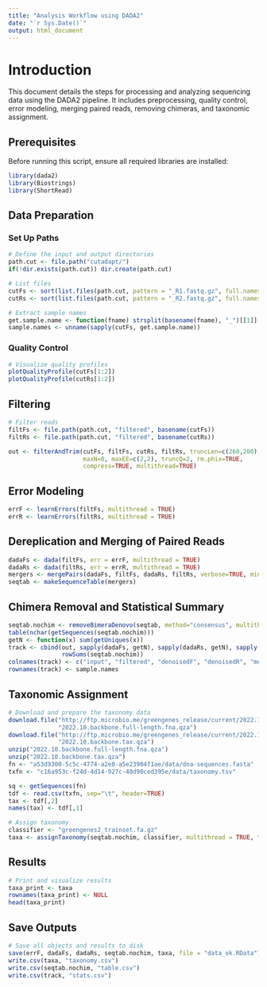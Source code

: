 ```yaml
---
title: "Analysis Workflow using DADA2"
date: "`r Sys.Date()`"
output: html_document
---
```


# Introduction

This document details the steps for processing and analyzing sequencing data using the DADA2 pipeline. It includes preprocessing, quality control, error modeling, merging paired reads, removing chimeras, and taxonomic assignment.

## Prerequisites

Before running this script, ensure all required libraries are installed:

```r
library(dada2)
library(Biostrings)
library(ShortRead)
```

## Data Preparation

### Set Up Paths

```r
# Define the input and output directories
path.cut <- file.path("cutadapt/")
if(!dir.exists(path.cut)) dir.create(path.cut)

# List files
cutFs <- sort(list.files(path.cut, pattern = "_R1.fastq.gz", full.names = TRUE))
cutRs <- sort(list.files(path.cut, pattern = "_R2.fastq.gz", full.names = TRUE))

# Extract sample names
get.sample.name <- function(fname) strsplit(basename(fname), "_")[[1]][1]
sample.names <- unname(sapply(cutFs, get.sample.name))
```

### Quality Control

```r
# Visualize quality profiles
plotQualityProfile(cutFs[1:2])
plotQualityProfile(cutRs[1:2])
```

## Filtering

```r
# Filter reads
filtFs <- file.path(path.cut, "filtered", basename(cutFs))
filtRs <- file.path(path.cut, "filtered", basename(cutRs))

out <- filterAndTrim(cutFs, filtFs, cutRs, filtRs, truncLen=c(260,200),
                     maxN=0, maxEE=c(2,2), truncQ=2, rm.phix=TRUE,
                     compress=TRUE, multithread=TRUE) 
```

## Error Modeling

```r
errF <- learnErrors(filtFs, multithread = TRUE)
errR <- learnErrors(filtRs, multithread = TRUE)
```

## Dereplication and Merging of Paired Reads

```r
dadaFs <- dada(filtFs, err = errF, multithread = TRUE)
dadaRs <- dada(filtRs, err = errR, multithread = TRUE)
mergers <- mergePairs(dadaFs, filtFs, dadaRs, filtRs, verbose=TRUE, minOverlap = 12)
seqtab <- makeSequenceTable(mergers)
```

## Chimera Removal and Statistical Summary

```r
seqtab.nochim <- removeBimeraDenovo(seqtab, method="consensus", multithread=TRUE, verbose=TRUE)
table(nchar(getSequences(seqtab.nochim)))
getN <- function(x) sum(getUniques(x))
track <- cbind(out, sapply(dadaFs, getN), sapply(dadaRs, getN), sapply(mergers, getN),
               rowSums(seqtab.nochim))
colnames(track) <- c("input", "filtered", "denoisedF", "denoisedR", "merged", "nonchim")
rownames(track) <- sample.names
```

## Taxonomic Assignment

```r
# Download and prepare the taxonomy data
download.file("http://ftp.microbio.me/greengenes_release/current/2022.10.backbone.full-length.fna.qza", 
              "2022.10.backbone.full-length.fna.qza")
download.file("http://ftp.microbio.me/greengenes_release/current/2022.10.backbone.tax.qza",
              "2022.10.backbone.tax.qza")
unzip("2022.10.backbone.full-length.fna.qza")
unzip("2022.10.backbone.tax.qza")
fn <- "a53d9300-5c5c-4774-a2e8-a5e23904f1ae/data/dna-sequences.fasta"
txfn <- "c16a953c-f24d-4d14-927c-40d90ced395e/data/taxonomy.tsv"

sq <- getSequences(fn)
tdf <- read.csv(txfn, sep="\t", header=TRUE)
tax <- tdf[,2]
names(tax) <- tdf[,1]

# Assign taxonomy
classifier <- "greengenes2_trainset.fa.gz"
taxa <- assignTaxonomy(seqtab.nochim, classifier, multithread = TRUE, tryRC = TRUE)
```

## Results

```r
# Print and visualize results
taxa_print <- taxa
rownames(taxa_print) <- NULL
head(taxa_print)
```

## Save Outputs

```r
# Save all objects and results to disk
save(errF, dadaFs, dadaRs, seqtab.nochim, taxa, file = "data_ok.RData")
write.csv(taxa, "taxonomy.csv")
write.csv(seqtab.nochim, "table.csv")
write.csv(track, "stats.csv")
```

